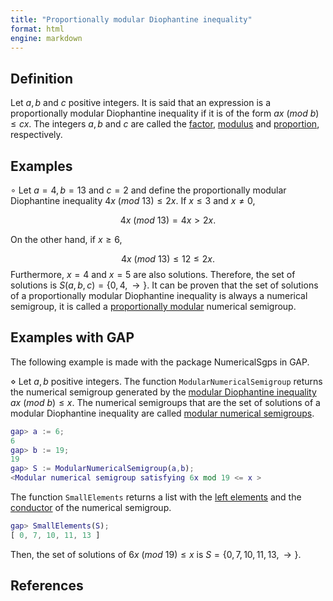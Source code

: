 ```yaml
---
title: "Proportionally modular Diophantine inequality"
format: html
engine: markdown
---
```


<!-- Definición de Num. Sem. -->

## Definition

Let $a,b$ and $c$ positive integers. It is said that an expression is a proportionally modular Diophantine inequality if it is of the form $ax ~ (mod ~ b) \le cx$. The integers $a,b$ and $c$ are called the [factor](Factor-prop-mod-Diophantine-ineq.qmd), [modulus](Modulus-prop-mod-Diophantine-ineq.qmd) and [proportion](Proportion-prop-mod-Diophantine-ineq.qmd), respectively.

## Examples

$\circ$ Let $a = 4, b = 13$ and $c = 2$ and define the proportionally modular Diophantine inequality $4x ~ (mod ~ 13) \le 2x$. If $x \le 3$ and $x \ne 0$,

$$
4x ~ (mod ~ 13) = 4x > 2x.
$$

On the other hand, if $x \ge 6$,

$$
4x ~ (mod ~ 13) \le 12 \le 2x.
$$ Furthermore, $x = 4$ and $x = 5$ are also solutions. Therefore, the set of solutions is $S(a,b,c) = \{0, 4, \rightarrow\}$. It can be proven that the set of solutions of a proportionally modular Diophantine inequality is always a numerical semigroup, it is called a [proportionally modular](../Families-NS/NS-prop-modular.qmd) numerical semigroup.

## Examples with GAP

The following example is made with the package NumericalSgps in GAP.

$\diamond$ Let $a, b$ positive integers. The function `ModularNumericalSemigroup` returns the numerical semigroup generated by the [modular Diophantine inequality](Modular-Diophantine-ineq.qmd) $ax ~ (mod ~ b) \le x$. The numerical semigroups that are the set of solutions of a modular Diophantine inequality are called [modular numerical semigroups](../Families-NS/NS-modular.qmd).

``` gap
gap> a := 6;
6
gap> b := 19;
19
gap> S := ModularNumericalSemigroup(a,b);
<Modular numerical semigroup satisfying 6x mod 19 <= x >
```

The function `SmallElements` returns a list with the [left elements](../Basic-concepts/Left-elements.qmd) and the [conductor](../Basic-concepts/Conductor.qmd) of the numerical semigroup.

``` gap
gap> SmallElements(S);
[ 0, 7, 10, 11, 13 ]
```

Then, the set of solutions of $6x ~ (mod ~ 19) \le x$ is $S = \{0, 7, 10, 11, 13, \rightarrow \}$.

## References
